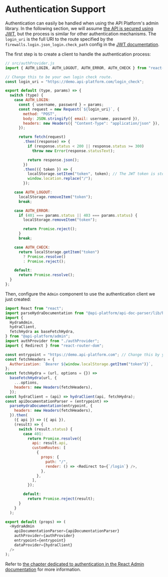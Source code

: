 # Authentication Support

Authentication can easily be handled when using the API Platform's admin library.
In the following section, we will assume [the API is secured using JWT](https://api-platform.com/docs/core/jwt), but the
process is similar for other authentication mechanisms. The `login_uri` is the full URI to the route specified by the `firewalls.login.json_login.check_path` config in the [JWT documentation](https://api-platform.com/docs/core/jwt).

The first step is to create a client to handle the authentication process:

```javascript
// src/authProvider.js
import { AUTH_LOGIN, AUTH_LOGOUT, AUTH_ERROR, AUTH_CHECK } from "react-admin";

// Change this to be your own login check route.
const login_uri = "https://demo.api-platform.com/login_check";

export default (type, params) => {
  switch (type) {
    case AUTH_LOGIN:
      const { username, password } = params;
      const request = new Request(`${login_uri}`, {
        method: "POST",
        body: JSON.stringify({ email: username, password }),
        headers: new Headers({ "Content-Type": "application/json" }),
      });

      return fetch(request)
        .then((response) => {
          if (response.status < 200 || response.status >= 300)
            throw new Error(response.statusText);

          return response.json();
        })
        .then(({ token }) => {
          localStorage.setItem("token", token); // The JWT token is stored in the browser's local storage
          window.location.replace("/");
        });

    case AUTH_LOGOUT:
      localStorage.removeItem("token");
      break;

    case AUTH_ERROR:
      if (401 === params.status || 403 === params.status) {
        localStorage.removeItem("token");

        return Promise.reject();
      }
      break;

    case AUTH_CHECK:
      return localStorage.getItem("token")
        ? Promise.resolve()
        : Promise.reject();

    default:
      return Promise.resolve();
  }
};
```

Then, configure the `Admin` component to use the authentication client we just created:

```javascript
import React from "react";
import parseHydraDocumentation from "@api-platform/api-doc-parser/lib/hydra/parseHydraDocumentation";
import {
  HydraAdmin,
  hydraClient,
  fetchHydra as baseFetchHydra,
} from "@api-platform/admin";
import authProvider from "./authProvider";
import { Redirect } from "react-router-dom";

const entrypoint = "https://demo.api-platform.com"; // Change this by your own entrypoint
const fetchHeaders = {
  Authorization: `Bearer ${window.localStorage.getItem("token")}`,
};
const fetchHydra = (url, options = {}) =>
  baseFetchHydra(url, {
    ...options,
    headers: new Headers(fetchHeaders),
  });
const hydraClient = (api) => hydraClient(api, fetchHydra);
const apiDocumentationParser = (entrypoint) =>
  parseHydraDocumentation(entrypoint, {
    headers: new Headers(fetchHeaders),
  }).then(
    ({ api }) => ({ api }),
    (result) => {
      switch (result.status) {
        case 401:
          return Promise.resolve({
            api: result.api,
            customRoutes: [
              {
                props: {
                  path: "/",
                  render: () => <Redirect to={`/login`} />,
                },
              },
            ],
          });

        default:
          return Promise.reject(result);
      }
    }
  );

export default (props) => (
  <HydraAdmin
    apiDocumentationParser={apiDocumentationParser}
    authProvider={authProvider}
    entrypoint={entrypoint}
    dataProvider={hydraClient}
  />
);
```

Refer to [the chapter dedicated to authentication in the React Admin documentation](https://marmelab.com/react-admin/Authentication.html)
for more information.
